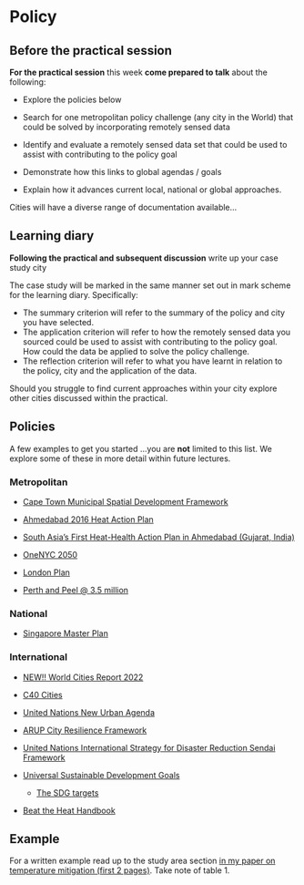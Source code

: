 # Policy

## Before the practical session

**For the practical session** this week **come prepared to talk** about the following:

- Explore the policies below

- Search for one metropolitan policy challenge (any city in the World) that could be solved by incorporating remotely sensed data

- Identify and evaluate a remotely sensed data set that could be used to assist with contributing to the policy goal

-  Demonstrate how this links to global agendas / goals

- Explain how it advances current local, national or global approaches.

Cities will have a diverse range of documentation available...

## Learning diary

**Following the practical and subsequent discussion** write up your case study city

The case study will be marked in the same manner set out in mark scheme for the learning diary. Specifically: 

* The summary criterion will refer to the summary of the policy and city you have selected.
* The application criterion will refer to how the remotely sensed data you sourced could be used to assist with contributing to the policy goal. How could the data be applied to solve the policy challenge. 
* The reflection criterion will refer to what you have learnt in relation to the policy, city and the application of the data. 

Should you struggle to find current approaches within your city explore other cities discussed within the practical. 

## Policies

A few examples to get you started ...you are **not** limited to this list. We explore some of these in more detail within future lectures. 

### Metropolitan 

* [Cape Town Municipal Spatial Development Framework](https://www.capetown.gov.za/work%20and%20business/planning-portal/regulations-and-legislations/cape-town-spatial-development-framework#section-docs)

* [Ahmedabad 2016 Heat Action Plan](https://www.nrdc.org/sites/default/files/ahmedabad-heat-action-plan-2016.pdf)

* [South Asia’s First Heat-Health Action Plan in Ahmedabad (Gujarat, India)](https://www.ncbi.nlm.nih.gov/pmc/articles/PMC4024996/)

* [OneNYC 2050](https://onenyc.cityofnewyork.us/)

* [London Plan](https://www.london.gov.uk/what-we-do/planning/london-plan)

* [Perth and Peel @ 3.5 million](https://www.wa.gov.au/government/publications/perth-and-peel-35-million-frameworks)

### National

* [Singapore Master Plan](https://www.ura.gov.sg/Corporate/Planning/Master-Plan#:~:text=The%20Master%20Plan%20(MP)%20is,development%20of%20land%20and%20property.)

### International 

* [NEW!! World Cities Report 2022](https://unhabitat.org/sites/default/files/2022/06/wcr_2022.pdf)

* [C40 Cities](https://www.c40.org/)

* [United Nations New Urban Agenda](https://habitat3.org/the-new-urban-agenda/)

* [ARUP City Resilience Framework](https://www.arup.com/projects/city-resilience-index)

* [United Nations International Strategy for Disaster Reduction Sendai Framework](https://www.undrr.org/publication/sendai-framework-disaster-risk-reduction-2015-2030#:~:text=The%20Sendai%20Framework%20for%20Disaster,Investing%20in%20disaster%20reduction%20for)

* [Universal Sustainable Development Goals](https://www.undp.org/sustainable-development-goals#:~:text=The%20Sustainable%20Development%20Goals%20(SDGs)%2C%20also%20known%20as%20the,people%20enjoy%20peace%20and%20prosperity.) 
  * [The SDG targets](https://unstats.un.org/sdgs/metadata/?Text=&Goal=11&Target=)
  
* [Beat the Heat Handbook](https://www.unep.org/resources/report/beating-heat-sustainable-cooling-handbook-cities)  

## Example

For a written example read up to the study area section [in my paper on temperature mitigation (first 2 pages)](https://www.frontiersin.org/articles/10.3389/fbuil.2020.519599/full). Take note of table 1.
